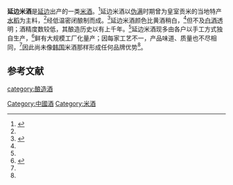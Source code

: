 '''延边米酒'''是[[延边|延边]]出产的一类[[米酒|米酒]]。<ref name=l0>{{cite web|url=https://www.sohu.com/a/302993773_100143758 |title=延边朝鲜族特色美食之一——米酒|language=Zh-hans|accessdate=2019年3月22日}}</ref>延边米酒以[[伪满|伪满]]时期曾为皇室贡米的当地特产[[水稻|水稻]]为主料，<ref name=l0/>经低温密闭酿制而成。<ref name=l1>{{cite web|url=http://yb.cnjiwang.com/ms/201702/2330951.html |title=延边米酒|language=Zh-hans|accessdate=2017年2月15日}}</ref>延边米酒颜色比黄酒稍白，<ref name=l1/>但不及[[中国烧酒|白酒]]透明；酒精度数较低，其酿造历史以有上千年。<ref name=l0/>延边米酒现多由各户以手工方式独自生产，<ref name=l2>{{cite web|url=http://www.doc88.com/p-9502848188607.html |title=延边朝鲜族米酒行业发展现状分析|language=Zh-hans|accessdate=2017年10月12日}}</ref>鲜有大规模工厂化量产；因每家工艺不一，产品味道、质量也不尽相同，<ref name=l2/>因此尚未像[[韩国|韩国]]米酒那样形成任何品牌优势<ref name=l2/>。

==参考文献==
{{reflist}}
{{饮料小作品}}
{{中華酒文化}}

[[category:酿造酒|category:酿造酒]]
[[Category:中國酒|Category:中國酒]]
[[Category:米酒|Category:米酒]]